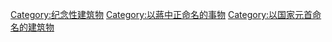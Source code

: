 [[Category:纪念性建筑物|Category:纪念性建筑物]]
[[Category:以蔣中正命名的事物|Category:以蔣中正命名的事物]]
[[Category:以国家元首命名的建筑物|Category:以国家元首命名的建筑物]]